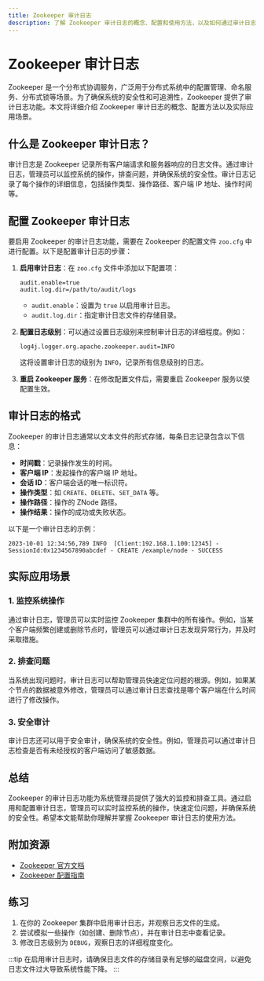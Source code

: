 ```yaml
---
title: Zookeeper 审计日志
description: 了解 Zookeeper 审计日志的概念、配置和使用方法，以及如何通过审计日志监控和排查问题。
---
```


# Zookeeper 审计日志

Zookeeper 是一个分布式协调服务，广泛用于分布式系统中的配置管理、命名服务、分布式锁等场景。为了确保系统的安全性和可追溯性，Zookeeper 提供了审计日志功能。本文将详细介绍 Zookeeper 审计日志的概念、配置方法以及实际应用场景。

## 什么是 Zookeeper 审计日志？

审计日志是 Zookeeper 记录所有客户端请求和服务器响应的日志文件。通过审计日志，管理员可以监控系统的操作，排查问题，并确保系统的安全性。审计日志记录了每个操作的详细信息，包括操作类型、操作路径、客户端 IP 地址、操作时间等。

## 配置 Zookeeper 审计日志

要启用 Zookeeper 的审计日志功能，需要在 Zookeeper 的配置文件 `zoo.cfg` 中进行配置。以下是配置审计日志的步骤：

1. **启用审计日志**：在 `zoo.cfg` 文件中添加以下配置项：

   ```properties
   audit.enable=true
   audit.log.dir=/path/to/audit/logs
   ```

   - `audit.enable`：设置为 `true` 以启用审计日志。
   - `audit.log.dir`：指定审计日志文件的存储目录。

2. **配置日志级别**：可以通过设置日志级别来控制审计日志的详细程度。例如：

   ```properties
   log4j.logger.org.apache.zookeeper.audit=INFO
   ```

   这将设置审计日志的级别为 `INFO`，记录所有信息级别的日志。

3. **重启 Zookeeper 服务**：在修改配置文件后，需要重启 Zookeeper 服务以使配置生效。

## 审计日志的格式

Zookeeper 的审计日志通常以文本文件的形式存储，每条日志记录包含以下信息：

- **时间戳**：记录操作发生的时间。
- **客户端 IP**：发起操作的客户端 IP 地址。
- **会话 ID**：客户端会话的唯一标识符。
- **操作类型**：如 `CREATE`、`DELETE`、`SET_DATA` 等。
- **操作路径**：操作的 ZNode 路径。
- **操作结果**：操作的成功或失败状态。

以下是一个审计日志的示例：

```plaintext
2023-10-01 12:34:56,789 INFO  [Client:192.168.1.100:12345] - SessionId:0x1234567890abcdef - CREATE /example/node - SUCCESS
```

## 实际应用场景

### 1. 监控系统操作

通过审计日志，管理员可以实时监控 Zookeeper 集群中的所有操作。例如，当某个客户端频繁创建或删除节点时，管理员可以通过审计日志发现异常行为，并及时采取措施。

### 2. 排查问题

当系统出现问题时，审计日志可以帮助管理员快速定位问题的根源。例如，如果某个节点的数据被意外修改，管理员可以通过审计日志查找是哪个客户端在什么时间进行了修改操作。

### 3. 安全审计

审计日志还可以用于安全审计，确保系统的安全性。例如，管理员可以通过审计日志检查是否有未经授权的客户端访问了敏感数据。

## 总结

Zookeeper 的审计日志功能为系统管理员提供了强大的监控和排查工具。通过启用和配置审计日志，管理员可以实时监控系统的操作，快速定位问题，并确保系统的安全性。希望本文能帮助你理解并掌握 Zookeeper 审计日志的使用方法。

## 附加资源

- [Zookeeper 官方文档](https://zookeeper.apache.org/doc/current/)
- [Zookeeper 配置指南](https://zookeeper.apache.org/doc/current/zookeeperAdmin.html)

## 练习

1. 在你的 Zookeeper 集群中启用审计日志，并观察日志文件的生成。
2. 尝试模拟一些操作（如创建、删除节点），并在审计日志中查看记录。
3. 修改日志级别为 `DEBUG`，观察日志的详细程度变化。

:::tip
在启用审计日志时，请确保日志文件的存储目录有足够的磁盘空间，以避免日志文件过大导致系统性能下降。
:::